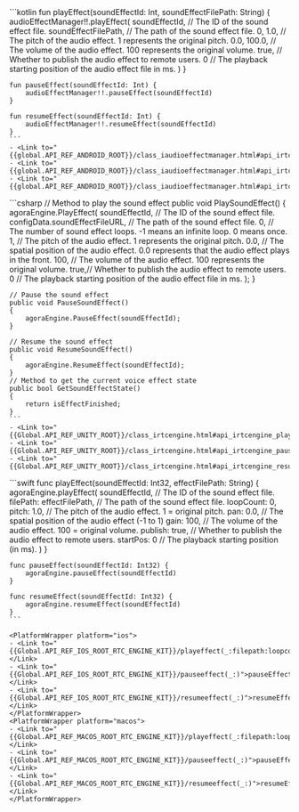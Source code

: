 <PlatformWrapper platform="android">
    ```kotlin
    fun playEffect(soundEffectId: Int, soundEffectFilePath: String) {
        audioEffectManager!!.playEffect(
            soundEffectId,  // The ID of the sound effect file.
            soundEffectFilePath,  // The path of the sound effect file.
            0, 1.0,  // The pitch of the audio effect. 1 represents the original pitch.
            0.0, 100.0,  // The volume of the audio effect. 100 represents the original volume.
            true,  // Whether to publish the audio effect to remote users.
            0 // The playback starting position of the audio effect file in ms.
        )
    }

    fun pauseEffect(soundEffectId: Int) {
        audioEffectManager!!.pauseEffect(soundEffectId)
    }

    fun resumeEffect(soundEffectId: Int) {
        audioEffectManager!!.resumeEffect(soundEffectId)
    }
    ```
    - <Link to="{{global.API_REF_ANDROID_ROOT}}/class_iaudioeffectmanager.html#api_irtcengine_playeffect2">playEffect</Link>
    - <Link to="{{global.API_REF_ANDROID_ROOT}}/class_iaudioeffectmanager.html#api_irtcengine_pauseeffect">pauseEffect</Link>
    - <Link to="{{global.API_REF_ANDROID_ROOT}}/class_iaudioeffectmanager.html#api_irtcengine_resumeeffect">resumeEffect</Link>
</PlatformWrapper>
<PlatformWrapper platform="unity">
    ```csharp
    // Method to play the sound effect
    public void PlaySoundEffect()
    {
        agoraEngine.PlayEffect(
            soundEffectId,   // The ID of the sound effect file.
            configData.soundEffectFileURL,   // The path of the sound effect file.
            0,  // The number of sound effect loops. -1 means an infinite loop. 0 means once.
            1,   // The pitch of the audio effect. 1 represents the original pitch.
            0.0, // The spatial position of the audio effect. 0.0 represents that the audio effect plays in the front.
            100, // The volume of the audio effect. 100 represents the original volume.
            true,// Whether to publish the audio effect to remote users.
            0    // The playback starting position of the audio effect file in ms.
        );
    }

    // Pause the sound effect
    public void PauseSoundEffect()
    {
        agoraEngine.PauseEffect(soundEffectId);
    }

    // Resume the sound effect
    public void ResumeSoundEffect()
    {
        agoraEngine.ResumeEffect(soundEffectId);
    }
    // Method to get the current voice effect state
    public bool GetSoundEffectState()
    {
        return isEffectFinished;
    }
    ```
    - <Link to="{{Global.API_REF_UNITY_ROOT}}/class_irtcengine.html#api_irtcengine_playeffect3">PlayEffect</Link>
    - <Link to="{{Global.API_REF_UNITY_ROOT}}/class_irtcengine.html#api_irtcengine_pauseeffect">PauseEffect</Link>
    - <Link to="{{Global.API_REF_UNITY_ROOT}}/class_irtcengine.html#api_irtcengine_resumeeffect">ResumeEffect</Link>
</PlatformWrapper>
<PlatformWrapper platform={["ios","macos"]}>
    ```swift
    func playEffect(soundEffectId: Int32, effectFilePath: String) {
        agoraEngine.playEffect(
            soundEffectId,            // The ID of the sound effect file.
            filePath: effectFilePath, // The path of the sound effect file.
            loopCount: 0,
            pitch: 1.0,               // The pitch of the audio effect. 1 = original pitch.
            pan: 0.0,                 // The spatial position of the audio effect (-1 to 1)
            gain: 100,                // The volume of the audio effect. 100 = original volume.
            publish: true,            // Whether to publish the audio effect to remote users.
            startPos: 0               // The playback starting position (in ms).
        )
    }

    func pauseEffect(soundEffectId: Int32) {
        agoraEngine.pauseEffect(soundEffectId)
    }

    func resumeEffect(soundEffectId: Int32) {
        agoraEngine.resumeEffect(soundEffectId)
    }
    ```

    <PlatformWrapper platform="ios">
    - <Link to="{{Global.API_REF_IOS_ROOT_RTC_ENGINE_KIT}}/playeffect(_:filepath:loopcount:pitch:pan:gain:publish:startpos:)">playEffect(_:filePath:loopCount:pitch:pan:gain:publish:startPos:)</Link>
    - <Link to="{{Global.API_REF_IOS_ROOT_RTC_ENGINE_KIT}}/pauseeffect(_:)">pauseEffect(_:)</Link>
    - <Link to="{{Global.API_REF_IOS_ROOT_RTC_ENGINE_KIT}}/resumeeffect(_:)">resumeEffect(_:)</Link>
    </PlatformWrapper>
    <PlatformWrapper platform="macos">
    - <Link to="{{Global.API_REF_MACOS_ROOT_RTC_ENGINE_KIT}}/playeffect(_:filepath:loopcount:pitch:pan:gain:publish:startpos:)">playEffect(_:filePath:loopCount:pitch:pan:gain:publish:startPos:)</Link>
    - <Link to="{{Global.API_REF_MACOS_ROOT_RTC_ENGINE_KIT}}/pauseeffect(_:)">pauseEffect(_:)</Link>
    - <Link to="{{Global.API_REF_MACOS_ROOT_RTC_ENGINE_KIT}}/resumeeffect(_:)">resumeEffect(_:)</Link>
    </PlatformWrapper>
</PlatformWrapper>